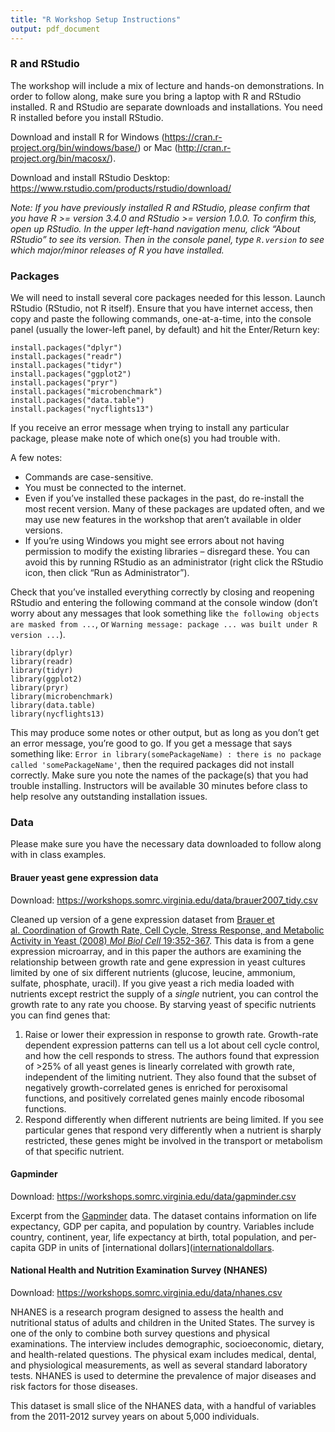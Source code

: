 ```yaml
---
title: "R Workshop Setup Instructions"
output: pdf_document
---
```


### R and RStudio

The workshop will include a mix of lecture and hands-on demonstrations. In order to follow along, make sure you bring a laptop with R and RStudio installed. R and RStudio are separate downloads and installations. You need R installed before you install RStudio.

Download and install R for Windows (<https://cran.r-project.org/bin/windows/base/>) or Mac (<http://cran.r-project.org/bin/macosx/>).

Download and install RStudio Desktop: <https://www.rstudio.com/products/rstudio/download/>

*Note: If you have previously installed R and RStudio, please confirm that you have R >= version 3.4.0 and RStudio >= version 1.0.0. To confirm this, open up RStudio. In the upper left-hand navigation menu, click "About RStudio" to see its version. Then in the console panel, type `R.version` to see which major/minor releases of R you have installed.*

### Packages

We will need to install several core packages needed for this lesson. Launch RStudio (RStudio, not R itself). Ensure that you have internet access, then copy and paste the following commands, one-at-a-time, into the console panel (usually the lower-left panel, by default) and hit the Enter/Return key:

```
install.packages("dplyr")
install.packages("readr")
install.packages("tidyr")
install.packages("ggplot2")
install.packages("pryr")
install.packages("microbenchmark")
install.packages("data.table")
install.packages("nycflights13")
```

If you receive an error message when trying to install any particular package, please make note of which one(s) you had trouble with.

A few notes:

- Commands are case-sensitive.
- You must be connected to the internet.
- Even if you’ve installed these packages in the past, do re-install the most recent version. Many of these packages are updated often, and we may use new features in the workshop that aren’t available in older versions.
- If you’re using Windows you might see errors about not having permission to modify the existing libraries – disregard these. You can avoid this by running RStudio as an administrator (right click the RStudio icon, then click “Run as Administrator”).

Check that you’ve installed everything correctly by closing and reopening RStudio and entering the following command at the console window (don’t worry about any messages that look something like `the following objects are masked from ...`, or  `Warning message: package ... was built under R version ...`).

```
library(dplyr)
library(readr)
library(tidyr)
library(ggplot2)
library(pryr)
library(microbenchmark)
library(data.table)
library(nycflights13)
```

This may produce some notes or other output, but as long as you don’t get an error message, you’re good to go. If you get a message that says something like: `Error in library(somePackageName) : there is no package called 'somePackageName'`, then the required packages did not install correctly. Make sure you note the names of the package(s) that you had trouble installing. Instructors will be available 30 minutes before class to help resolve any outstanding installation issues.

### Data

Please make sure you have the necessary data downloaded to follow along with in class examples.

#### Brauer yeast gene expression data

Download: <https://workshops.somrc.virginia.edu/data/brauer2007_tidy.csv>

Cleaned up version of a gene expression dataset from [Brauer et al. Coordination of Growth Rate, Cell Cycle, Stress Response, and Metabolic Activity in Yeast (2008) _Mol Biol Cell_ 19:352-367](http://www.ncbi.nlm.nih.gov/pubmed/17959824). This data is from a gene expression microarray, and in this paper the authors are examining the relationship between growth rate and gene expression in yeast cultures limited by one of six different nutrients (glucose, leucine, ammonium, sulfate, phosphate, uracil). If you give yeast a rich media loaded with nutrients except restrict the supply of a _single_ nutrient, you can control the growth rate to any rate you choose. By starving yeast of specific nutrients you can find genes that: 

1. Raise or lower their expression in response to growth rate. Growth-rate dependent expression patterns can tell us a lot about cell cycle control, and how the cell responds to stress. The authors found that expression of >25% of all yeast genes is linearly correlated with growth rate, independent of the limiting nutrient. They also found that the subset of negatively growth-correlated genes is enriched for peroxisomal functions, and positively correlated genes mainly encode ribosomal functions. 
2. Respond differently when different nutrients are being limited. If you see particular genes that respond very differently when a nutrient is sharply restricted, these genes might be involved in the transport or metabolism of that specific nutrient.

#### Gapminder

Download: <https://workshops.somrc.virginia.edu/data/gapminder.csv>

Excerpt from the [Gapminder](http://www.gapminder.org/data/) data. The dataset contains information on life expectancy, GDP per capita, and population by country. Variables include country, continent, year, life expectancy at birth, total population, and per-capita GDP in units of [international dollars]([internationaldollars](http://en.wikipedia.org/wiki/Geary%E2%80%93Khamis_dollar).

#### National Health and Nutrition Examination Survey (NHANES)

Download: <https://workshops.somrc.virginia.edu/data/nhanes.csv>

NHANES is a research program designed to assess the health and nutritional status of adults and children in the United States. The survey is one of the only to combine both survey questions and physical examinations. The interview includes demographic, socioeconomic, dietary, and health-related questions. The physical exam includes medical, dental, and physiological measurements, as well as several standard laboratory tests. NHANES is used to determine the prevalence of major diseases and risk factors for those diseases. 

This dataset is small slice of the NHANES data, with a handful of variables from the 2011-2012 survey years on about 5,000 individuals.

